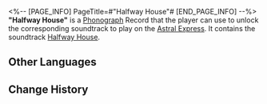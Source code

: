 <%-- [PAGE_INFO]
PageTitle=#"Halfway House"#
[END_PAGE_INFO] --%>
{{Item Infobox
|id          = 210312
|image       = Item Halfway House.png{{subst:void|<!--$UPLOAD:<<SpriteOutput/ItemFigures/210001.png>-<Item Halfway House.png>-<Item Icons>>-->}}
|type        = Disk
|invCategory = Valuables
|rarity      = 3
|effect      = 
|description = A record that can be played on the Express' phonograph. It might be a chance acquisition or a gift from someone else. All sorts of memories surge up when the music plays &mdash; the smiles, encounters, touches, and the excitement of battle. Maybe that is why people still collect records even as society rapidly advances.<br />The current record contains the track "Halfway House."
}}
{{Description|''The long journey to the unconscious.''}}
'''"Halfway House"''' is a [[Phonograph]] Record that the player can use to unlock the corresponding soundtrack to play on the [[Astral Express]]. It contains the soundtrack [[Halfway House]].

==Other Languages==
{{Other Languages
|en   = "Halfway House"
|zhs  = 《半途之屋》
|zht  = 《半途之屋》
|ja   = 『中途の家』
|ko   = ≪중간의 집≫
|es   = La casa a mitad de camino
|fr   = «&nbsp;Halfway House&nbsp;»
|ru   = Halfway House
|th   = "Halfway House"
|vi   = "Ngôi Nhà Giữa Đường"
|de   = „Haus auf halber Strecke“
|id   = "Halfway House"
|pt   = "Halfway House"
}}

==Change History==
{{Change History|2.0}}